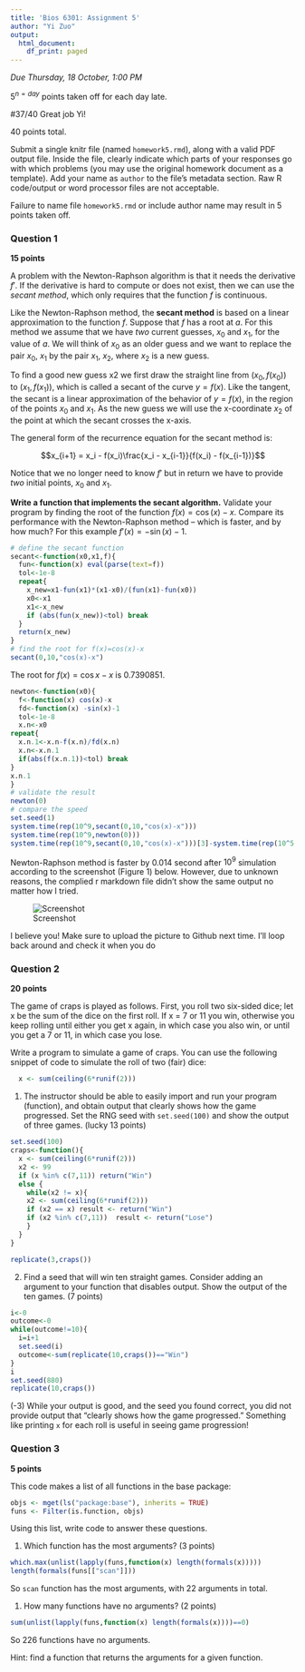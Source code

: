 ```yaml
---
title: 'Bios 6301: Assignment 5'
author: "Yi Zuo"
output:
  html_document:
    df_print: paged
---
```


*Due Thursday, 18 October, 1:00 PM*

$5^{n=day}$ points taken off for each day late.

#37/40 Great job Yi!

40 points total.

Submit a single knitr file (named `homework5.rmd`), along with a valid PDF output file. Inside the file, clearly indicate which parts of your responses go with which problems (you may use the original homework document as a template). Add your name as `author` to the file's metadata section. Raw R code/output or word processor files are not acceptable.

Failure to name file `homework5.rmd` or include author name may result in 5 points taken off.

### Question 1 ###

**15 points**

A problem with the Newton-Raphson algorithm is that it needs the derivative $f'$. If the derivative is hard to compute or does not exist, then we can use the *secant method*, which only requires that the function $f$ is continuous.

Like the Newton-Raphson method, the **secant method** is based on a linear approximation to the function $f$. Suppose that $f$ has a root at $a$. For this method we assume that we have *two* current guesses, $x_0$ and $x_1$, for the value of $a$. We will think of $x_0$ as an older guess and we want to replace the pair $x_0$, $x_1$ by the pair $x_1$, $x_2$, where $x_2$ is a new guess.

To find a good new guess x2 we first draw the straight line from $(x_0,f(x_0))$ to $(x_1,f(x_1))$, which is called a secant of the curve $y = f(x)$. Like the tangent, the secant is a linear approximation of the behavior of $y = f(x)$, in the region of the points $x_0$ and $x_1$. As the new guess we will use the x-coordinate $x_2$ of the point at which the secant crosses the x-axis.

The general form of the recurrence equation for the secant method is:

$$x_{i+1} = x_i - f(x_i)\frac{x_i - x_{i-1}}{f(x_i) - f(x_{i-1})}$$

Notice that we no longer need to know $f'$ but in return we have to provide *two* initial points, $x_0$ and $x_1$.

**Write a function that implements the secant algorithm.** Validate your program by finding the root of the function $f(x) = \cos(x) - x$. Compare its performance with the Newton-Raphson method -- which is faster, and by how much?  For this example $f'(x) = -\sin(x) - 1$.

```r
# define the secant function
secant<-function(x0,x1,f){
  fun<-function(x) eval(parse(text=f))
  tol<-1e-8
  repeat{
    x_new=x1-fun(x1)*(x1-x0)/(fun(x1)-fun(x0))
    x0<-x1
    x1<-x_new
    if (abs(fun(x_new))<tol) break
  }
  return(x_new)
}
# find the root for f(x)=cos(x)-x
secant(0,10,"cos(x)-x")
```

The root for $f(x)=\cos x-x$ is 0.7390851.

```r
newton<-function(x0){
  f<-function(x) cos(x)-x 
  fd<-function(x) -sin(x)-1
  tol<-1e-8
  x.n<-x0
repeat{
  x.n.1<-x.n-f(x.n)/fd(x.n)
  x.n<-x.n.1
  if(abs(f(x.n.1))<tol) break
}
x.n.1
}
# validate the result
newton(0)
# compare the speed
set.seed(1)
system.time(rep(10^9,secant(0,10,"cos(x)-x")))
system.time(rep(10^9,newton(0)))
system.time(rep(10^9,secant(0,10,"cos(x)-x")))[3]-system.time(rep(10^5,newton(0)))[3]

```

Newton-Raphson method is faster by 0.014 second after $10^9$ simulation according to the screenshot (Figure 1) below. However, due to unknown reasons, the complied r markdown file didn't show the same output no matter how I tried. 

![Screenshot](ss.png)

I believe you! Make sure to upload the picture to Github next time. I'll loop back around and check it when you do

### Question 2 ###

**20 points**

The game of craps is played as follows. First, you roll two six-sided dice; let x be the sum of the dice on the first roll. If x = 7 or 11 you win, otherwise you keep rolling until either you get x again, in which case you also win, or until you get a 7 or 11, in which case you lose.

Write a program to simulate a game of craps. You can use the following snippet of code to simulate the roll of two (fair) dice:

```r
  x <- sum(ceiling(6*runif(2)))
```

1. The instructor should be able to easily import and run your program (function), and obtain output that clearly shows how the game progressed.  Set the RNG seed with `set.seed(100)` and show the output of three games. (lucky 13 points)

```r
set.seed(100)
craps<-function(){
  x <- sum(ceiling(6*runif(2)))
  x2 <- 99
  if (x %in% c(7,11)) return("Win")
  else {
    while(x2 != x){
    x2 <- sum(ceiling(6*runif(2)))
    if (x2 == x) result <- return("Win")
    if (x2 %in% c(7,11))  result <- return("Lose")
    }
  }
}

replicate(3,craps())

```

2. Find a seed that will win ten straight games.  Consider adding an argument to your function that disables output. Show the output of the ten games. (7 points)

```r
i<-0
outcome<-0
while(outcome!=10){
  i=i+1
  set.seed(i)
  outcome<-sum(replicate(10,craps())=="Win")
}
i
set.seed(880)
replicate(10,craps())

```

(-3) While your output is good, and the seed you found correct, you did not provide output that "clearly shows how the game progressed." Something like printing `x` for each roll is useful in seeing game progression!

### Question 3 ###

**5 points**

This code makes a list of all functions in the base package:

```r
objs <- mget(ls("package:base"), inherits = TRUE)
funs <- Filter(is.function, objs)
```

Using this list, write code to answer these questions.

1. Which function has the most arguments? (3 points)
```r
which.max(unlist(lapply(funs,function(x) length(formals(x)))))
length(formals(funs[["scan"]]))
```
So `scan` function has the most arguments, with 22 arguments in total.

1. How many functions have no arguments? (2 points)
```r
sum(unlist(lapply(funs,function(x) length(formals(x))))==0)
```

So 226 functions have no arguments.

Hint: find a function that returns the arguments for a given function.

